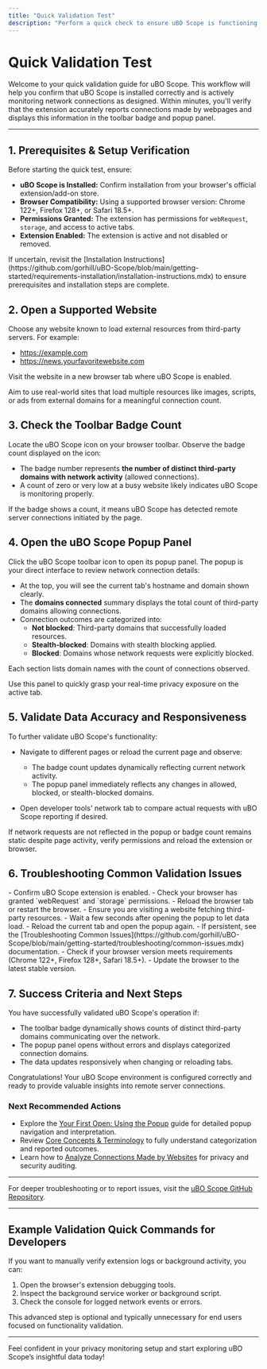 ```yaml
---
title: "Quick Validation Test"
description: "Perform a quick check to ensure uBO Scope is functioning as expected. This page offers a simple validation workflow—open a website, view connection counts, and confirm accurate reporting—enabling users to feel confident in their setup from the start."
---
```


# Quick Validation Test

Welcome to your quick validation guide for uBO Scope. This workflow will help you confirm that uBO Scope is installed correctly and is actively monitoring network connections as designed. Within minutes, you'll verify that the extension accurately reports connections made by webpages and displays this information in the toolbar badge and popup panel.

---

## 1. Prerequisites & Setup Verification

Before starting the quick test, ensure:

- **uBO Scope is Installed:** Confirm installation from your browser's official extension/add-on store.
- **Browser Compatibility:** Using a supported browser version: Chrome 122+, Firefox 128+, or Safari 18.5+.
- **Permissions Granted:** The extension has permissions for `webRequest`, `storage`, and access to active tabs.
- **Extension Enabled:** The extension is active and not disabled or removed.

<Tip>
If uncertain, revisit the [Installation Instructions](https://github.com/gorhill/uBO-Scope/blob/main/getting-started/requirements-installation/installation-instructions.mdx) to ensure prerequisites and installation steps are complete.
</Tip>

## 2. Open a Supported Website

Choose any website known to load external resources from third-party servers. For example:

- https://example.com
- https://news.yourfavoritewebsite.com

Visit the website in a new browser tab where uBO Scope is enabled.

<Tip>
Aim to use real-world sites that load multiple resources like images, scripts, or ads from external domains for a meaningful connection count.
</Tip>

## 3. Check the Toolbar Badge Count

Locate the uBO Scope icon on your browser toolbar. Observe the badge count displayed on the icon:

- The badge number represents **the number of distinct third-party domains with network activity** (allowed connections).
- A count of zero or very low at a busy website likely indicates uBO Scope is monitoring properly.

<Check>
If the badge shows a count, it means uBO Scope has detected remote server connections initiated by the page.
</Check>

## 4. Open the uBO Scope Popup Panel

Click the uBO Scope toolbar icon to open its popup panel. The popup is your direct interface to review network connection details:

- At the top, you will see the current tab's hostname and domain shown clearly.
- The **domains connected** summary displays the total count of third-party domains allowing connections.
- Connection outcomes are categorized into:
  - **Not blocked**: Third-party domains that successfully loaded resources.
  - **Stealth-blocked**: Domains with stealth blocking applied.
  - **Blocked**: Domains whose network requests were explicitly blocked.

Each section lists domain names with the count of connections observed.

<Tip>
Use this panel to quickly grasp your real-time privacy exposure on the active tab.
</Tip>

## 5. Validate Data Accuracy and Responsiveness

To further validate uBO Scope's functionality:

- Navigate to different pages or reload the current page and observe:
  - The badge count updates dynamically reflecting current network activity.
  - The popup panel immediately reflects any changes in allowed, blocked, or stealth-blocked domains.

- Open developer tools' network tab to compare actual requests with uBO Scope reporting if desired.

<Warning>
If network requests are not reflected in the popup or badge count remains static despite page activity, verify permissions and reload the extension or browser.
</Warning>

## 6. Troubleshooting Common Validation Issues

<AccordionGroup title="Troubleshooting Quick Test Issues">
<Accordion title="Badge Count Not Appearing or Stuck at Zero">
- Confirm uBO Scope extension is enabled.
- Check your browser has granted `webRequest` and `storage` permissions.
- Reload the browser tab or restart the browser.
- Ensure you are visiting a website fetching third-party resources.
</Accordion>
<Accordion title="Popup Panel Shows 'NO DATA' or Empty Lists">
- Wait a few seconds after opening the popup to let data load.
- Reload the current tab and open the popup again.
- If persistent, see the [Troubleshooting Common Issues](https://github.com/gorhill/uBO-Scope/blob/main/getting-started/troubleshooting/common-issues.mdx) documentation.
</Accordion>
<Accordion title="Browser Does Not Support Required APIs or Permissions">
- Check if your browser version meets requirements (Chrome 122+, Firefox 128+, Safari 18.5+).
- Update the browser to the latest stable version.
</Accordion>
</AccordionGroup>

## 7. Success Criteria and Next Steps

You have successfully validated uBO Scope's operation if:

- The toolbar badge dynamically shows counts of distinct third-party domains communicating over the network.
- The popup panel opens without errors and displays categorized connection domains.
- The data updates responsively when changing or reloading tabs.

Congratulations! Your uBO Scope environment is configured correctly and ready to provide valuable insights into remote server connections.

### Next Recommended Actions

- Explore the [Your First Open: Using the Popup](https://github.com/gorhill/uBO-Scope/blob/main/getting-started/first-run-usage/first-open.mdx) guide for detailed popup navigation and interpretation.
- Review [Core Concepts & Terminology](https://github.com/gorhill/uBO-Scope/blob/main/overview/architecture-concepts/core-terminology.mdx) to fully understand categorization and reported outcomes.
- Learn how to [Analyze Connections Made by Websites](https://github.com/gorhill/uBO-Scope/blob/main/guides/workflows/analyzing-network-connections.mdx) for privacy and security auditing.

---

For deeper troubleshooting or to report issues, visit the [uBO Scope GitHub Repository](https://github.com/gorhill/uBO-Scope).

---

## Example Validation Quick Commands for Developers

If you want to manually verify extension logs or background activity, you can:

1. Open the browser's extension debugging tools.
2. Inspect the background service worker or background script.
3. Check the console for logged network events or errors.

This advanced step is optional and typically unnecessary for end users focused on functionality validation.

---

Feel confident in your privacy monitoring setup and start exploring uBO Scope’s insightful data today!
